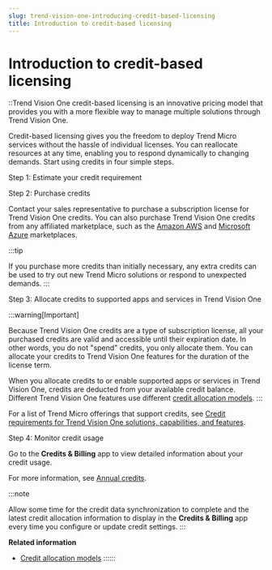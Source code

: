 ```yaml
---
slug: trend-vision-one-introducing-credit-based-licensing
title: Introduction to credit-based licensing
---
```

# Introduction to credit-based licensing

::Trend Vision One credit-based licensing is an innovative pricing model that provides you with a more flexible way to manage multiple solutions through Trend Vision One.

Credit-based licensing gives you the freedom to deploy Trend Micro services without the hassle of individual licenses. You can reallocate resources at any time, enabling you to respond dynamically to changing demands. Start using credits in four simple steps.

Step 1: Estimate your credit requirement

Step 2: Purchase credits

Contact your sales representative to purchase a subscription license for Trend Vision One credits. You can also purchase Trend Vision One credits from any affiliated marketplace, such as the [Amazon AWS](purchasing-credits-aws-marketplace.mdx) and [Microsoft Azure](credits-azure-marketplace.mdx) marketplaces.

:::tip

If you purchase more credits than initially necessary, any extra credits can be used to try out new Trend Micro solutions or respond to unexpected demands.
:::

Step 3: Allocate credits to supported apps and services in Trend Vision One

:::warning[Important]

Because Trend Vision One credits are a type of subscription license, all your purchased credits are valid and accessible until their expiration date. In other words, you do not "spend" credits, you only allocate them. You can allocate your credits to Trend Vision One features for the duration of the license term.

When you allocate credits to or enable supported apps or services in Trend Vision One, credits are deducted from your available credit balance. Different Trend Vision One features use different [credit allocation models](credits-automatic-allocation.mdx).
:::

For a list of Trend Micro offerings that support credits, see [Credit requirements for Trend Vision One solutions, capabilities, and features](credit-req-for-apps-services.mdx).

Step 4: Monitor credit usage

Go to the **Credits & Billing** app to view detailed information about your credit usage.

For more information, see [Annual credits](credit-usage.mdx).

:::note

Allow some time for the credit data synchronization to complete and the latest credit allocation information to display in the **Credits & Billing** app every time you configure or update credit settings.
:::

**Related information**

- [Credit allocation models](credits-automatic-allocation.md "Understand different models for allocating credits to Trend Vision One features.")
::::::
